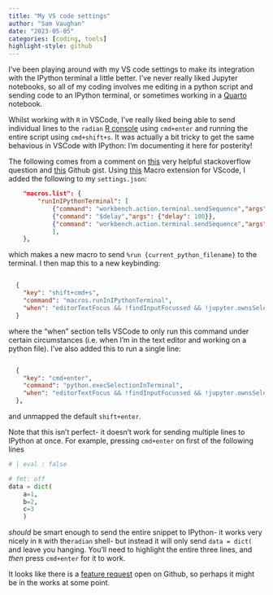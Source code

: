 ```yaml
---
title: "My VS code settings"
author: "Sam Vaughan"
date: "2023-05-05"
categories: [coding, tools]
highlight-style: github
---
```


I've been playing around with my VS code settings to make its integration with the IPython terminal a little better. I've never really liked Jupyter notebooks, so all of my coding involves me editing in a python script and sending code to an IPython terminal, or sometimes working in a [Quarto](https://quarto.org/) notebook.

Whilst working with `R` in VSCode, I've really liked being able to send individual lines to the `radian` [R console](https://github.com/randy3k/radian) using `cmd+enter` and running the entire script using `cmd+shift+s`. It was actually a bit tricky to get the same behavious in VSCode with IPython: I'm documenting it here for posterity!

The following comes from a comment on [this](https://stackoverflow.com/questions/53951648/in-vs-code-can-one-run-python-code-in-an-integrated-python-terminal-like-in-spy) very helpful stackoverflow question and [this](https://gist.github.com/Diogo-Rossi/66cd423f8d849ce2eeed3c1f8f123502) Github gist. Using [this](https://marketplace.visualstudio.com/items?itemName=ctf0.macros) Macro extension for VScode, I added the following to my `settings.json`:

```json
    "macros.list": {
        "runInIPythonTerminal": [
            {"command": "workbench.action.terminal.sendSequence","args": { "text": "%run \"${file}\""}},
            {"command": "$delay","args": {"delay": 100}},
            {"command": "workbench.action.terminal.sendSequence","args": { "text": "\r" }},
            ],
    },
```

which makes a new macro to send `%run {current_python_filename}` to the terminal. I then map this to a new keybinding:

```json

  {
    "key": "shift+cmd+s",
    "command": "macros.runInIPythonTerminal",
    "when": "editorTextFocus && !findInputFocussed && !jupyter.ownsSelection && !notebookEditorFocused && !replaceInputFocussed && editorLangId == 'python'"
  }
```

where the "when" section tells VSCode to only run this command under certain circumstances (i.e. when I'm in the text editor and working on a python file). I've also added this to run a single line:

```json

  {
    "key": "cmd+enter",
    "command": "python.execSelectionInTerminal",
    "when": "editorTextFocus && !findInputFocussed && !jupyter.ownsSelection && !notebookEditorFocused && !replaceInputFocussed && editorLangId == 'python'"
  },
```

and unmapped the default `shift+enter`. 

Note that this isn't perfect- it doesn't work for sending multiple lines to IPython at once. For example, pressing `cmd+enter` on first of the following lines 

```python
# | eval : false

# fmt: off
data = dict(
    a=1, 
    b=2, 
    c=3
    )
```

_should_ be smart enough to send the entire snippet to IPython- it works very nicely in `R` with the`radian` shell- but instead it will only send `data = dict(` and leave you hanging. You'll need to highlight the entire three lines, and _then_ press `cmd+enter` for it to work. 

It looks like there is a [feature request](https://github.com/microsoft/vscode-python/issues/18105) open on Github, so perhaps it might be in the works at some point. 